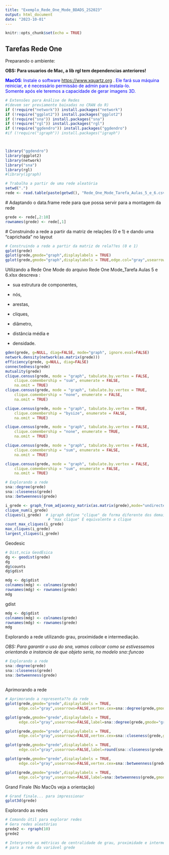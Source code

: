 ```yaml
---
title: "Exemplo_Rede_One_Mode_BDADS_2S2023"
output: html_document
date: "2023-10-01"
---
```


```r
knitr::opts_chunk$set(echo = TRUE)
```

## Tarefas Rede One

Preparando o ambiente:

**OBS: Para usuarios de Mac, a lib rgl tem dependencias anteriores!**

::: {style="color: blue"}
**MacOS**: Instale o software <https://www.xquartz.org> . Ele fará sua máquina reiniciar, e é necessário permissão de admin para instala-lo.\
Somente após ele teremos a capacidade de gerar imagens 3D.
:::

```r
# Extensões para Análise de Redes
#(devem ser previamente baixadas no CRAN do R)
if (!require("network")) install.packages("network")
if (!require("ggplot2")) install.packages("ggplot2")
if (!require("sna")) install.packages("sna")
if (!require("rgl")) install.packages("rgl")
if (!require("ggdendro")) install.packages("ggdendro")
#if (!require("igraph")) install.packages("igraph")



library("ggdendro")
library(ggplot2)
library(network)
library("sna")
library(rgl)
#library(igraph)
```

```r
# Trabalha a partir de uma rede aleatória
setwd(".")
rede <- read.table(paste(getwd(), "Rede_One_Mode_Tarefa_Aulas_5_e_6.csv", sep="/"),header=TRUE,sep = ";", dec=",")
```

\# Adaptando o data.frame rede para que possa servir para a montagem da rede

```r
grede <- rede[,2:10]
rownames(grede) <- rede[,1]
```

\# Construindo a rede a partir da matriz de relações (0 e 1) e dando uma "caprichada" no layout

```r
# Construindo a rede a partir da matriz de rela??es (0 e 1)
gplot(grede)
gplot(grede,gmode="graph",displaylabels = TRUE)
gplot(grede,gmode="graph",displaylabels = TRUE,edge.col="gray",usearrows=FALSE)
```

Utilizando a Rede One Mode do arquivo Rede One Mode_Tarefa Aulas 5 e 6.xlsx descreva :

-   sua estrutura de componentes,

-   nós,

-   arestas,

-   cliques,

-   diâmetro,

-   distância média e

-   densidade.

```r
gden(grede, g=NULL, diag=FALSE, mode="graph", ignore.eval=FALSE)
network.density(network(as.matrix(grede)))
efficiency(grede, g=NULL, diag=FALSE)
connectedness(grede)
mutuality(grede)
clique.census(grede, mode = "graph", tabulate.by.vertex = FALSE,
    clique.comembership = "sum", enumerate = FALSE,
    na.omit = TRUE)
clique.census(grede, mode = "graph", tabulate.by.vertex = TRUE,
    clique.comembership = "none", enumerate = FALSE,
    na.omit = TRUE)

clique.census(grede, mode = "graph", tabulate.by.vertex = TRUE,
    clique.comembership = "bysize", enumerate = FALSE,
    na.omit = TRUE)

clique.census(grede, mode = "graph", tabulate.by.vertex = FALSE,
    clique.comembership = "none", enumerate = TRUE,
    na.omit = TRUE)

clique.census(grede, mode = "graph", tabulate.by.vertex = FALSE,
    clique.comembership = "sum", enumerate = FALSE,
    na.omit = TRUE)

clique.census(grede, mode = "graph", tabulate.by.vertex = FALSE,
    clique.comembership = "sum", enumerate = FALSE,
    na.omit = TRUE)
```

```r

# Explorando a rede
sna::degree(grede)
sna::closeness(grede)
sna::betweenness(grede)

```

```r
i_grede <- graph_from_adjacency_matrix(as.matrix(grede),mode="undirected")
clique_num(i_grede)
cliques(i_grede)  # igraph define "clique" de forma diferente dos demais packages
                   # "max clique" È equivalente a clique
count_max_cliques(i_grede)
max_cliques(i_grede)
largest_cliques(i_grede)
```

Geodesic

```r
# Dist‚ncia GeodÈsica
dg <- geodist(grede)
dg
dg$counts
dg$gdist

mdg <- dg$gdist
colnames(mdg) <- colnames(grede)
rownames(mdg) <- rownames(grede)
mdg


```

gdist

```r
mdg <- dg$gdist
colnames(mdg) <- colnames(grede)
rownames(mdg) <- rownames(grede)
mdg

```

Explorando a rede utilizando grau, proximidade e intermediação.

*OBS: Para garantir o uso do sna, vamos colocar como se estivessemos orientando a instancia de que objeto seria, no modelo sna::funcao*

```r
# Explorando a rede
sna::degree(grede)
sna::closeness(grede)
sna::betweenness(grede)
```

## 

Aprimorando a rede

```r
# Aprimorando a representa??o da rede
gplot(grede,gmode="grede",displaylabels = TRUE,
      edge.col="gray",usearrows=FALSE,vertex.cex=sna::degree(grede,gmode="graph",cmode="indegree")/3)

gplot(grede,gmode="grede",displaylabels = TRUE,
      edge.col="gray",usearrows=FALSE,label=sna::degree(grede,gmode="graph",cmode="indegree"))

gplot(grede,gmode="grede",displaylabels = TRUE,
      edge.col="gray",usearrows=FALSE,vertex.cex=sna::closeness(grede,gmode="graph")*2)

gplot(grede,gmode="grede",displaylabels = TRUE,
      edge.col="gray",usearrows=FALSE,label=round(sna::closeness(grede,gmode="graph"),digits=2))

gplot(grede,gmode="grede",displaylabels = TRUE,
      edge.col="gray",usearrows=FALSE,vertex.cex=sna::betweenness(grede,gmode="graph")/3+1)

gplot(grede,gmode="grede",displaylabels = TRUE,
      edge.col="gray",usearrows=FALSE,label=sna::betweenness(grede,gmode="graph"))
```

Grand Finale (No MacOs veja a orientação)

```r
# Grand finale... para impressionar
gplot3d(grede)
```

Explorando as redes

```r
# Comando útil para explorar redes
# Gera redes aleatórias
grede2 <- rgraph(10)
grede2

# Interprete as métricas de centralidade de grau, proximidade e intermedia??o
# para a rede da variável grede
```
